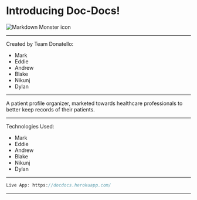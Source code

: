 

# Introducing Doc-Docs!


<img src="https://misfitsandheroes.files.wordpress.com/2016/06/caduceus-medical-symbol.png?w=640"
     alt="Markdown Monster icon"
      />

      
---

Created by Team Donatello:

* Mark
* Eddie
* Andrew
* Blake 
* Nikunj
* Dylan

---

A patient profile organizer,
marketed towards healthcare professionals to better keep records of their patients.

---

Technologies Used:

* Mark
* Eddie
* Andrew
* Blake 
* Nikunj
* Dylan


---

```jsx
Live App: https://docdocs.herokuapp.com/
```

---